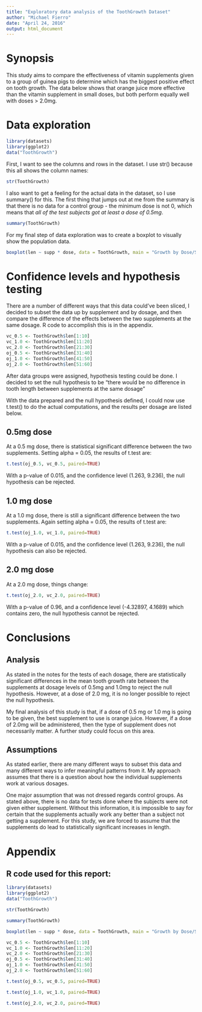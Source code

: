 ```yaml
---
title: "Exploratory data analysis of the ToothGrowth Dataset"
author: "Michael Fierro"
date: "April 24, 2016"
output: html_document
---
```


# Synopsis
This study aims to compare the effectiveness of vitamin supplements given to a group of guinea pigs to determine which has the biggest positive effect on tooth growth. The data below shows that orange juice more effective than the vitamin supplement in small doses, but both perform equally well with doses > 2.0mg.

# Data exploration
```r
library(datasets)
library(ggplot2)
data("ToothGrowth")
```


First, I want to see the columns and rows in the dataset. I use str() because this all shows the column names:
```r
str(ToothGrowth)
```


I also want to get a feeling for the actual data in the dataset, so I use summary() for this. The first thing that jumps out at me from the summary is that there is no data for a control group - the minimum dose is not 0, which means that *all of the test subjects got at least a dose of 0.5mg*.
```r
summary(ToothGrowth)
```

For my final step of data exploration was to create a boxplot to visually show the population data.
```r
boxplot(len ~ supp * dose, data = ToothGrowth, main = "Growth by Dose/Supplement", ylab = "Length of teeth", xlab = "Dose/Supplement", col = c("orange","red"))
```

# Confidence levels and hypothesis testing
There are a number of different ways that this data could've been sliced, I decided to subset the data up by supplement and by dosage, and then compare the difference of the effects between the two supplements at the same dosage. R code to accomplish this is in the appendix.

```r
vc_0.5 <- ToothGrowth$len[1:10]
vc_1.0 <- ToothGrowth$len[11:20]
vc_2.0 <- ToothGrowth$len[21:30]
oj_0.5 <- ToothGrowth$len[31:40]
oj_1.0 <- ToothGrowth$len[41:50]
oj_2.0 <- ToothGrowth$len[51:60]
```

After data groups were assigned, hypothesis testing could be done. I decided to set the null hypothesis to be "there would be no difference in tooth length between supplements at the same dosage "

With the data prepared and the null hypothesis defined, I could now use t.test() to do the actual computations, and the results per dosage are listed below.

## 0.5mg dose 
At a 0.5 mg dose, there is statistical significant difference between the two supplements. Setting alpha = 0.05, the results of t.test are:

```r
t.test(oj_0.5, vc_0.5, paired=TRUE)
```

With a p-value of 0.015, and the confidence level (1.263, 9.236), the null hypothesis can be rejected.

## 1.0 mg dose 
At a 1.0 mg dose, there is still a significant difference between the two supplements. Again setting alpha = 0.05, the results of t.test are:

```r
t.test(oj_1.0, vc_1.0, paired=TRUE)
```

With a p-value of 0.015, and the confidence level (1.263, 9.236), the null hypothesis can also be rejected.

## 2.0 mg dose
At a 2.0 mg dose, things change:

```r
t.test(oj_2.0, vc_2.0, paired=TRUE)
```

With a p-value of 0.96, and a confidence level (-4.32897, 4.1689) which contains zero, the null hypothesis cannot be rejected.

# Conclusions

## Analysis
As stated in the notes for the tests of each dosage, there are statistically significant differences in the mean tooth growth rate  between the supplements at dosage levels of 0.5mg and 1.0mg to reject the null hypothesis. However, at a dose of 2.0 mg, it is no longer possible to reject the null hypothesis.

My final analysis of this study is that, if a dose of 0.5 mg or 1.0 mg is going to be given, the best supplement to use is orange juice. However, if a dose of 2.0mg will be administered, then the type of supplement does not necessarily matter. A further study could focus on this area.

## Assumptions
As stated earlier, there are many different ways to subset this data and many different ways to infer meaningful patterns from it. My approach assumes that there is a question about how the individual supplements work at various dosages.

One major assumption that was not dressed regards control groups. As stated above, there is no data for tests done where the subjects were not given either supplement. Without this information, it is impossible to say for certain that the supplements actually work any better than a subject not getting a supplement. For this study, we are forced to assume that the supplements do lead to statistically significant increases in length.

# Appendix
## R code used for this report:
```r
library(datasets)
library(ggplot2)
data("ToothGrowth")
```
```r
str(ToothGrowth)
```
```r
summary(ToothGrowth)
```
```r
boxplot(len ~ supp * dose, data = ToothGrowth, main = "Growth by Dose/Supplement", ylab = "Length of teeth", xlab = "Dose/Supplement", col = c("orange","red"))
```
```r
vc_0.5 <- ToothGrowth$len[1:10]
vc_1.0 <- ToothGrowth$len[11:20]
vc_2.0 <- ToothGrowth$len[21:30]
oj_0.5 <- ToothGrowth$len[31:40]
oj_1.0 <- ToothGrowth$len[41:50]
oj_2.0 <- ToothGrowth$len[51:60]
```
```r
t.test(oj_0.5, vc_0.5, paired=TRUE)
```
```r
t.test(oj_1.0, vc_1.0, paired=TRUE)
```
```r
t.test(oj_2.0, vc_2.0, paired=TRUE)
```

